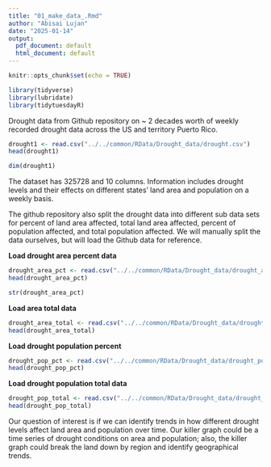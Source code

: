 ```yaml
---
title: "01_make_data_.Rmd"
author: "Abisai Lujan"
date: "2025-01-14"
output:
  pdf_document: default
  html_document: default
---
```


```r
knitr::opts_chunk$set(echo = TRUE)
```


```r
library(tidyverse)
library(lubridate)
library(tidytuesdayR)
```


Drought data from Github repository on ~ 2 decades worth of weekly recorded drought data across the US and territory Puerto Rico. 
```r
drought1 <- read.csv("../../common/RData/Drought_data/drought.csv")
head(drought1)
```

```r
dim(drought1)
```
The dataset has 325728 and 10 columns. Information includes drought levels and their effects on different states' land area and population on a weekly basis. 


The github repository also split the drought data into different sub data sets for percent of land area affected, total land area affected, percent of population affected, and total population affected. We will manually split the data ourselves, but will load the Github data for reference. 

**Load drought area percent data**
```r
drought_area_pct <- read.csv("../../common/RData/Drought_data/drought_area_pct.csv")
head(drought_area_pct)
```
```r
str(drought_area_pct)
```

**Load area total data**

```r
drought_area_total <- read.csv("../../common/RData/Drought_data/drought_area_total.csv")
head(drought_area_total)
```

**Load drought population percent**

```r
drought_pop_pct <- read.csv("../../common/RData/Drought_data/drought_pop_pct.csv")
head(drought_pop_pct)
```


**Load drought population total data**
```r
drought_pop_total <- read.csv("../../common/RData/Drought_data/drought_pop_total.csv")
head(drought_pop_total)
```


Our question of interest is if we can identify trends in how different drought levels affect land area and population over time. Our killer graph could be a time series of drought conditions on area and population; also, the killer graph could break the land down by region and identify geographical trends. 

















